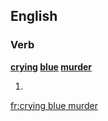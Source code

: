 ==English==

===Verb===
'''[[crying]] [[blue]] [[murder]]'''

# {{present participle of|cry blue murder}}

[[fr:crying blue murder]]